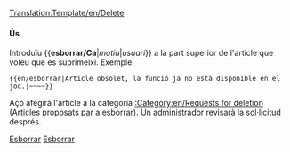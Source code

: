 <noinclude>[[Translation:Template/en/Delete]]</noinclude><noinclude></noinclude>{{ca/Metacaixa d'avís| tipus = esborrar
| text  = S'ha proposat l'esborrat d'aquest article.<br>''(English: This article has been requested for deletion)''<p><strong>Motiu:</strong> {{{1|No inclòs}}}</p><p><strong>Sol·licitant:</strong> {{{2|No inclòs}}}</p>
}}<includeonly>{{{3|[[Category:en/Requests for deletion]]}}}</includeonly><noinclude>

====Ús====
Introduïu <nowiki>{{</nowiki>'''esborrar/Ca'''|''motiu''|''usuari''<nowiki>}}</nowiki> a la part superior de l'article que voleu que es suprimeixi. Exemple:
<pre>{{en/esborrar|Article obsolet, la funció ja no està disponible en el joc.|~~~~}}</pre>
Açó afegirà l'article a la categoria [[:Category:en/Requests for deletion]] (Articles proposats par a esborrar). Un administrador revisarà la sol·licitud després.

[[Category:ca/Plantilles|Esborrar]][[Category:ca/Caixes de missatges|Esborrar]]</noinclude>